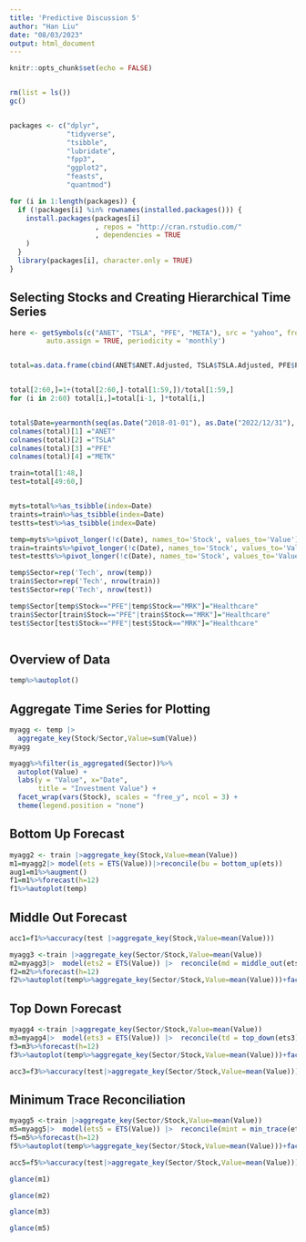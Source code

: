 ```yaml
---
title: 'Predictive Discussion 5'
author: "Han Liu"
date: "08/03/2023"
output: html_document
---
```


```r
knitr::opts_chunk$set(echo = FALSE)


rm(list = ls()) 
gc()            


packages <- c("dplyr",
              "tidyverse",
              "tsibble",
              "lubridate",
              "fpp3",
              "ggplot2",
              "feasts",
              "quantmod")

for (i in 1:length(packages)) {
  if (!packages[i] %in% rownames(installed.packages())) {
    install.packages(packages[i]
                     , repos = "http://cran.rstudio.com/"
                     , dependencies = TRUE
    )
  }
  library(packages[i], character.only = TRUE)
}

```

## Selecting Stocks and Creating Hierarchical Time Series


```r

here <- getSymbols(c("ANET", "TSLA", "PFE", "META"), src = "yahoo", from = "2018-01-01", to = "2022-12-31", 
         auto.assign = TRUE, periodicity = 'monthly')


total=as.data.frame(cbind(ANET$ANET.Adjusted, TSLA$TSLA.Adjusted, PFE$PFE.Adjusted, META$META.Adjusted))


total[2:60,]=1+(total[2:60,]-total[1:59,])/total[1:59,] 
for (i in 2:60) total[i,]=total[i-1, ]*total[i,]


total$Date=yearmonth(seq(as.Date("2018-01-01"), as.Date("2022/12/31"), by="months"))
colnames(total)[1] ="ANET"
colnames(total)[2] ="TSLA"
colnames(total)[3] ="PFE"
colnames(total)[4] ="METK"

train=total[1:48,]
test=total[49:60,]


myts=total%>%as_tsibble(index=Date)
traints=train%>%as_tsibble(index=Date)
testts=test%>%as_tsibble(index=Date)

temp=myts%>%pivot_longer(!c(Date), names_to='Stock', values_to='Value')
train=traints%>%pivot_longer(!c(Date), names_to='Stock', values_to='Value')
test=testts%>%pivot_longer(!c(Date), names_to='Stock', values_to='Value')

temp$Sector=rep('Tech', nrow(temp))
train$Sector=rep('Tech', nrow(train))
test$Sector=rep('Tech', nrow(test))

temp$Sector[temp$Stock=="PFE"|temp$Stock=="MRK"]="Healthcare"
train$Sector[train$Stock=="PFE"|train$Stock=="MRK"]="Healthcare"
test$Sector[test$Stock=="PFE"|test$Stock=="MRK"]="Healthcare"



```

## Overview of Data

```r

temp%>%autoplot()


```


## Aggregate Time Series for Plotting 

```r

myagg <- temp |>
  aggregate_key(Stock/Sector,Value=sum(Value))
myagg

myagg%>%filter(is_aggregated(Sector))%>%
  autoplot(Value) +
  labs(y = "Value", x="Date",
       title = "Investment Value") +
  facet_wrap(vars(Stock), scales = "free_y", ncol = 3) +
  theme(legend.position = "none")
```


## Bottom Up Forecast
```r
myagg2 <- train |>aggregate_key(Stock,Value=mean(Value))
m1=myagg2|> model(ets = ETS(Value))|>reconcile(bu = bottom_up(ets))
aug1=m1%>%augment()
f1=m1%>%forecast(h=12)
f1%>%autoplot(temp)

```



## Middle Out Forecast 

```r

acc1=f1%>%accuracy(test |>aggregate_key(Stock,Value=mean(Value)))

myagg3 <-train |>aggregate_key(Sector/Stock,Value=mean(Value))
m2=myagg3|>  model(ets2 = ETS(Value)) |>  reconcile(md = middle_out(ets2))
f2=m2%>%forecast(h=12)
f2%>%autoplot(temp%>%aggregate_key(Sector/Stock,Value=mean(Value)))+facet_wrap(~Stock+Sector)


```


## Top Down Forecast  

```r

myagg4 <-train |>aggregate_key(Sector/Stock,Value=mean(Value))
m3=myagg4|>  model(ets3 = ETS(Value)) |>  reconcile(td = top_down(ets3))
f3=m3%>%forecast(h=12)
f3%>%autoplot(temp%>%aggregate_key(Sector/Stock,Value=mean(Value)))+facet_wrap(~Stock+Sector)

acc3=f3%>%accuracy(test|>aggregate_key(Sector/Stock,Value=mean(Value)))

```


## Minimum Trace Reconciliation 
```r
myagg5 <-train |>aggregate_key(Sector/Stock,Value=mean(Value))
m5=myagg5|>  model(ets5 = ETS(Value)) |>  reconcile(mint = min_trace(ets5))
f5=m5%>%forecast(h=12)
f5%>%autoplot(temp%>%aggregate_key(Sector/Stock,Value=mean(Value)))+facet_wrap(~Stock+Sector)

acc5=f5%>%accuracy(test|>aggregate_key(Sector/Stock,Value=mean(Value)))

glance(m1)

glance(m2)

glance(m3)

glance(m5)

```

